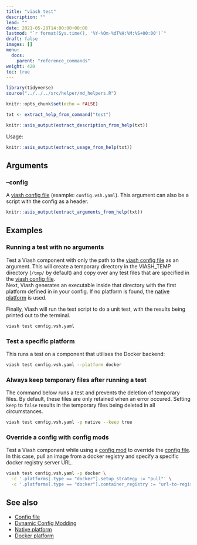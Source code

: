 ```yaml
---
title: "viash test"
description: ""
lead: ""
date: 2021-05-28T14:00:00+00:00
lastmod: "`r format(Sys.time(), '%Y-%Om-%dT%H:%M:%S+00:00')`"
draft: false
images: []
menu:
  docs:
    parent: "reference_commands"
weight: 420
toc: true
---
```



```r
library(tidyverse)
source("../../../src/helper/md_helpers.R")

knitr::opts_chunk$set(echo = FALSE)

txt <- extract_help_from_command("test")
```

```r
knitr::asis_output(extract_description_from_help(txt))
```

Usage: 
```r
knitr::asis_output(extract_usage_from_help(txt))
```

## Arguments 

### --config  
  
A [viash config file](/docs/reference_config/config) (example: `config.vsh.yaml`). This argument can also be a script with the config as a header.

```r
knitr::asis_output(extract_arguments_from_help(txt))
```

## Examples

### Running a test with no arguments

Test a Viash component with only the path to the [viash config file](/docs/reference_config/config) as an argument. 
This will create a temporary directory in the VIASH_TEMP directory (`/tmp/` by default) and copy over any test files that are specified in the [viash config file](/docs/reference_config/config).  
Next, Viash generates an executable inside that directory with the first platform defined in in your config. If no platform is found, the [native platform](/docs/reference_config/platform-native) is used.  
  
Finally, Viash will run the test script to do a unit test, with the results being printed out to the terminal.

```bash
viash test config.vsh.yaml
```

### Test a specific platform

This runs a test on a component that utilises the Docker backend: 

```bash
viash test config.vsh.yaml --platform docker
```

### Always keep temporary files after running a test

The command below runs a test and prevents the deletion of temporary files. By default, these files are only retained when an error occured. Setting `keep` to `false` results in the temporary files being deleted in all circumstances. 

```bash
viash test config.vsh.yaml -p native --keep true
```

### Override a config with config mods

Test a Viash component while using a [config mod](/docs/advanced/config_mods) to override the [config file](/docs/reference_config/config).
In this case, pull an image from a docker registry and specify a specific docker registry server URL.

```bash
viash test config.vsh.yaml -p docker \
  -c '.platforms[.type == "docker"].setup_strategy := "pull"' \
  -c '.platforms[.type == "docker"].container_registry := "url-to-registry"'
```

## See also

- [Config file](/docs/reference_config/config)
- [Dynamic Config Modding](/docs/advanced/config_mods)
- [Native platform](/docs/reference_config/platform-native)
- [Docker platform](/docs/reference_config/platform-docker)